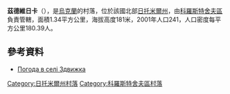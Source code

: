 {{coord|50|14|28|N|29|19|54|E|scale:30000|display=title}}

'''茲德維日卡'''（{{lang-uk|Здвижка}}），是[[烏克蘭|烏克蘭]]的村落，位於該國北部[[日托米爾州|日托米爾州]]，由[[科羅斯特舍夫區|科羅斯特舍夫區]]負責管轄，面積1.34平方公里，海拔高度181米，2001年人口241，人口密度每平方公里180.39人。

==參考資料==
* [http://weather.in.ua/ua/zhitomirskaja/8777 Погода в селі Здвижка] {{Wayback|url=http://weather.in.ua/ua/zhitomirskaja/8777 |date=20111219162124 }}

{{DEFAULTSORT:Здвижка}}
[[Category:日托米爾州村落|Category:日托米爾州村落]]
[[Category:科羅斯特舍夫區村落|Category:科羅斯特舍夫區村落]]


{{Zhytomyr-geo-stub}}